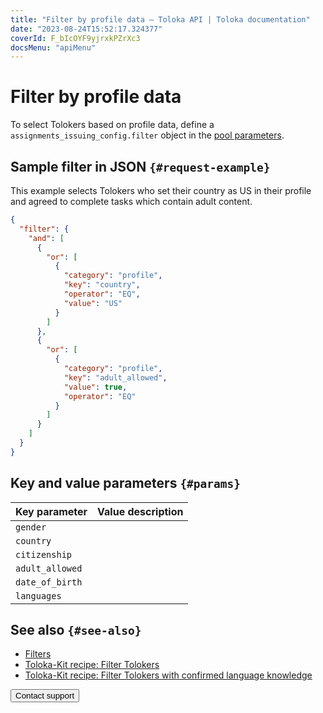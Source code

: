 ```yaml
---
title: "Filter by profile data — Toloka API | Toloka documentation"
date: "2023-08-24T15:52:17.324377"
coverId: F_bIcOYF9yjrxkPZrXc3
docsMenu: "apiMenu"
---
```



# Filter by profile data

To select Tolokers based on profile data, define a `assignments_issuing_config.filter` object in the [pool parameters](https://toloka.ai/docs/api/api-reference/#tag--pool).

## Sample filter in JSON `{#request-example}`

This example selects Tolokers who set their country as US in their profile and agreed to complete tasks which contain adult content.

```json
{
  "filter": {
    "and": [
      {
        "or": [
          {
            "category": "profile",
            "key": "country",
            "operator": "EQ",
            "value": "US"
          }
        ]
      },
      {
        "or": [
          {
            "category": "profile",
            "key": "adult_allowed",
            "value": true,
            "operator": "EQ"
          }
        ]
      }
    ]
  }
}
```

## Key and value parameters `{#params}`

Key parameter | Value description
----- | -----
`gender` | <FilterProfileTable1/>
`country` | <FilterProfileTable2/>
`citizenship` | <FilterProfileTable3/>
`adult_allowed` | <FilterProfileTable4/>
`date_of_birth` | <FilterProfileTable5/>
`languages` | <FilterProfileTable6/>

## See also `{#see-also}`

- [Filters](/docs/guide/filters)
- [Toloka-Kit recipe: Filter Tolokers](/docs/toloka-kit/recipes/filter-tolokers/)
- [Toloka-Kit recipe: Filter Tolokers with confirmed language knowledge](/docs/toloka-kit/recipes/filter-tolokers-languages)

<Button view="defaultInverse" size="l" type="link" url="/docs/guide/troubleshooting/support?form-source=api-filter-profile">Contact support</Button>